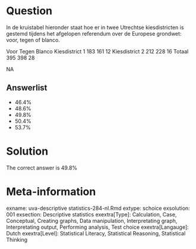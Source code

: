 Question
========

In de kruistabel hieronder staat hoe er in twee Utrechtse kiesdistricten is gestemd tijdens het afgelopen referendum over de Europese grondwet: voor, tegen of blanco.

Voor Tegen Blanco
Kiesdistrict 1 183 161 12
Kiesdistrict 2 212 228 16
Totaal 395 398 28

NA

Answerlist
----------
* 46.4%
* 48.6%
* 49.8%
* 50.4%
* 53.7%

Solution
========

The correct answer is  49.8%

Meta-information
================
exname: uva-descriptive statistics-284-nl.Rmd
extype: schoice
exsolution: 001
exsection: Descriptive statistics
exextra[Type]: Calculation, Case, Conceptual, Creating graphs, Data manipulation, Interpretating graph, Interpretating output, Performing analysis, Test choice
exextra[Langauge]: Dutch
exextra[Level]: Statistical Literacy, Statistical Reasoning, Statistical Thinking
